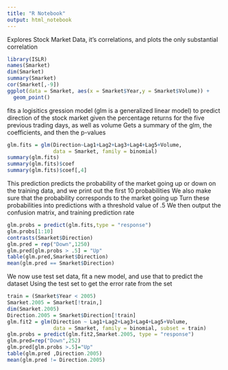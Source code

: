 ```yaml
---
title: "R Notebook"
output: html_notebook
---
```




Explores Stock Market Data, it's correlations, and plots the only substantial correlation

```r
library(ISLR)
names(Smarket)
dim(Smarket)
summary(Smarket)
cor(Smarket[,-9])
ggplot(data = Smarket, aes(x = Smarket$Year,y = Smarket$Volume)) +
  geom_point()
```

fits a logisitics gression model (glm is a generalized linear model) to predict direction of the stock market given the percentage returns for the five previous trading days, as well as volume
Gets a summary of the glm, the coefficients, and then the p-values

```r
glm.fits = glm(Direction~Lag1+Lag2+Lag3+Lag4+Lag5+Volume,
               data = Smarket, family = binomial)
summary(glm.fits)
summary(glm.fits)$coef
summary(glm.fits)$coef[,4]
```

This prediction predicts the probability of the market going up or down on the training data, and we print out the first 10 probabilities
We also make sure that the probability corresponds to the market going up
Turn these probabilities into predictions with a threshold value of .5
We then output the confusion matrix, and training prediction rate
```r
glm.probs = predict(glm.fits,type = "response")
glm.probs[1:10]
contrasts(Smarket$Direction)
glm.pred = rep("Down",1250)
glm.pred[glm.probs > .5] = "Up"
table(glm.pred,Smarket$Direction)
mean(glm.pred == Smarket$Direction)
```

We now use test set data, fit a new model, and use that to predict the dataset
Using the test set to get the error rate from the set
```r
train = (Smarket$Year < 2005)
Smarket.2005 = Smarket[!train,]
dim(Smarket.2005)
Direction.2005 = Smarket$Direction[!train]
glm.fit2 = glm(Direction ~ Lag1+Lag2+Lag3+Lag4+Lag5+Volume,
               data = Smarket, family = binomial, subset = train)
glm.probs = predict(glm.fit2,Smarket.2005, type = "response")
glm.pred=rep("Down",252)
glm.pred[glm.probs >.5]="Up"
table(glm.pred ,Direction.2005)
mean(glm.pred != Direction.2005)
```



